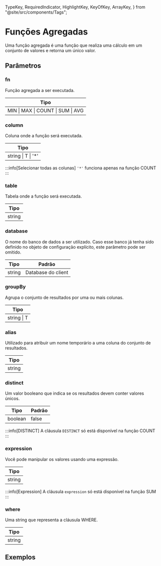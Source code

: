 
  TypeKey,
  RequiredIndicator,
  HighlightKey,
  KeyOfKey,
  ArrayKey,
} from "@site/src/components/Tags";

# Funções Agregadas

Uma função agregada é uma função que realiza uma cálculo em um conjunto de valores e retorna um único valor.

## Parâmetros

### <RequiredIndicator>fn</RequiredIndicator>

Função agregada a ser executada.

| Tipo                              |
| --------------------------------- |
| MIN \| MAX \| COUNT \| SUM \| AVG |

### <RequiredIndicator>column</RequiredIndicator>

Coluna onde a função será executada.

| Tipo                                     |
| ---------------------------------------- |
| string \| <KeyOfKey>T</KeyOfKey> \| '\*' |

:::info[Selecionar todas as colunas]
`'*'` funciona apenas na função <HighlightKey>COUNT</HighlightKey>
:::

### <RequiredIndicator>table</RequiredIndicator>

Tabela onde a função será executada.

| Tipo   |
| ------ |
| string |

### database

O nome do banco de dados a ser utilizado. Caso esse banco já tenha sido definido no objeto de configuração explícito, este parâmetro pode ser omitido.

| Tipo   | Padrão             |
| ------ | ------------------ |
| string | Database do client |

### groupBy

Agrupa o conjunto de resultados por uma ou mais colunas.

| Tipo                                                  |
| ----------------------------------------------------- |
| <ArrayKey>string \| <KeyOfKey>T</KeyOfKey></ArrayKey> |

### alias

Utilizado para atribuir um nome temporário a uma coluna do conjunto de resultados.

| Tipo   |
| ------ |
| string |

### distinct

Um valor booleano que indica se os resultados devem conter valores únicos.

| Tipo    | Padrão |
| ------- | ------ |
| boolean | false  |

:::info[DISTINCT]
A cláusula `DISTINCT` só está disponível na função <HighlightKey>COUNT</HighlightKey>
:::

### expression

Você pode manipular os valores usando uma expressão.

| Tipo   |
| ------ |
| string |

:::info[Expression]
A cláusula `expression` só está disponível na função <HighlightKey>SUM</HighlightKey>
:::

### where

Uma string que representa a cláusula WHERE.

| Tipo   |
| ------ |
| string |

## Exemplos

<DocCardList />
